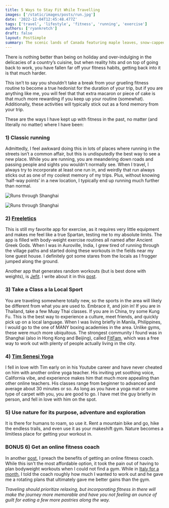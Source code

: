 ```yaml
---
title: 5 Ways to Stay Fit While Travelling
images: ['/static/images/posts/run.jpg']
date: '2022-12-04T12:45:48.477Z'
tags: ['travel', 'lifestyle', 'fitness', 'running', 'exercise']
authors: ['ryankretch']
draft: false
layout: PostSimple
summary: The scenic lands of Canada featuring maple leaves, snow-capped mountains, turquoise lakes and Toronto. Take in the sights in this photo gallery exhibition and see how easy it is to replicate with some MDX magic and tailwind classes.
---
```


There is nothing better than being on holiday and over-indulging in the delicacies of a country’s cuisine, but when reality hits and on top of going back to work, you have fallen far off your fitness habits, getting back into it is that much harder.

This isn’t to say you shouldn’t take a break from your grueling fitness routine to become a true hedonist for the duration of your trip, but if you are anything like me, you will feel that that extra macaron or piece of cake is that much more rewarding if you keep up your routine (somewhat). Additionally, these activities will typically stick out as a fond memory from your trip.

These are the ways I have kept up with fitness in the past, no matter (and literally no matter) where I have been:

### 1) Classic running
Admittedly, I feel awkward doing this in lots of places where running in the streets isn’t a common affair, but this is undisputedly the best way to see a new place. While you are running, you are meandering down roads and passing people and sights you wouldn’t normally see. When I travel, I always try to incorporate at least one run in, and weirdly that run always sticks out as one of my coolest memory of my trips. Plus, without knowing ‘half-way points’ in a new location, I typically end up running much further than normal.

![Runs through Shanghai](https://res.cloudinary.com/dofuzeof4/image/upload/v1540852562/The%20Hopeless%20Roamantic/Misc/Screen_Shot_2018-10-29_at_11.32.27_PM.png)

![Runs through Shanghai](https://res.cloudinary.com/dofuzeof4/image/upload/v1540852431/The%20Hopeless%20Roamantic/Misc/IMG_0348.jpg)

### 2) [Freeletics](https://www.freeletics.com/en/)
This is still my favorite app for exercise, as it requires very little equipment and makes me feel like a true Spartan, testing me to my absolute limits. The app is filled with body-weight exercise routines all named after Ancient Greek Gods. When I was in Auroville, India, I grew tired of running through the village paths and started doing these workouts in the fields near my lone guest house. I definitely got some stares from the locals as I frogger jumped along the ground. 

Another app that generates random workouts (but is best done with weights), is [Jefit](https://jefit.page.link/eCTJ). I write about it in this [post](https://www.thefabryk.com/best-apps-fitness-healthy-eating/).

### 3) Take a Class a la Local Sport
You are traveling somewhere totally new, so the sports in the area will likely be different from what you are used to. Embrace it, and join in! If you are in Thailand, take a few Muay Thai classes. If you are in China, try some Kung Fu. This is the best way to experience a culture, meet friends, and quickly pick up on a local language.  When I was living briefly in Manila, Philippines, I would go to the one of MANY boxing academies in the area. Unlike gyms, these were much more ubiquitous. The strongest community I found was in Shanghai (also in Hong Kong and Beijing), called [FitFam](https://www.wefitfam.com/), which was a free way to work out with plenty of people actually living in the city.

### 4) [Tim Senesi Yoga](https://www.youtube.com/channel/UCciuZl2ydLCvN5txlLW0rIg)
I fell in love with Tim early on in his Youtube career and have never cheated on him with another online yoga teacher. His inviting yet soothing voice, California vibe, and experience makes him that much more appealing than other online teachers. His classes range from beginner to advanced and average about 30 minutes or so. As long as you have a yoga mat or some type of carpet with you, you are good to go. I have met the guy briefly in person, and fell in love with him on the spot.

### 5) Use nature for its purpose, adventure and exploration
It is there for humans to roam, so use it. Rent a mountain bike and go, hike the endless trails, and even use it as your makeshift gym. Nature becomes a limitless place for getting your workout in.

### BONUS 6) Get an online fitness coach
In another [post](https://www.thefabryk.com/invest-in-online-fitness-coaching/), I preach the benefits of getting an online fitness coach. While this isn't the most affordable option, it took the pain out of having to plan bodyweight workouts when I could not find a gym. While in [Italy for a month](https://www.thefabryk.com/24-hours-napoli-part-1/), I told the coach roughly how much I wanted to work out and he gave me a rotating plans that ultimately gave me better gains than the gym. 

_Traveling should prioritize relaxing, but incorporating fitness in there will make the journey more memorable and have you not feeling an ounce of guilt for eating a few more pastries along the way._